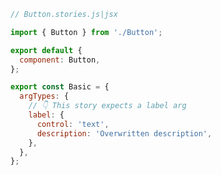 ```js
// Button.stories.js|jsx

import { Button } from './Button';

export default {
  component: Button,
};

export const Basic = {
  argTypes: {
    // 👇 This story expects a label arg
    label: {
      control: 'text',
      description: 'Overwritten description',
    },
  },
};
```
